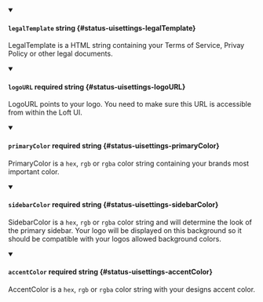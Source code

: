<details className="config-field" data-expandable="false" open>
<summary>

#### `legalTemplate` <span className="config-field-required" data-required="false"></span> <span className="config-field-type">string</span> <span className="config-field-default"></span> <span className="config-field-enum"></span> {#status-uisettings-legalTemplate}

LegalTemplate is a HTML string containing your Terms of Service, Privay Policy or other legal documents.

</summary>
 
</details>



<details className="config-field" data-expandable="false" open>
<summary>

#### `logoURL` <span className="config-field-required" data-required="false">required</span> <span className="config-field-type">string</span> <span className="config-field-default"></span> <span className="config-field-enum"></span> {#status-uisettings-logoURL}

LogoURL points to your logo. You need to make sure this URL is accessible from within the Loft UI.

</summary>
 
</details>




<details className="config-field" data-expandable="false" open>
<summary>

#### `primaryColor` <span className="config-field-required" data-required="false">required</span> <span className="config-field-type">string</span> <span className="config-field-default"></span> <span className="config-field-enum"></span> {#status-uisettings-primaryColor}

PrimaryColor is a `hex`, `rgb` or `rgba` color string containing your brands most important color. 

</summary>
 
</details>



<details className="config-field" data-expandable="false" open>
<summary>

#### `sidebarColor` <span className="config-field-required" data-required="false">required</span> <span className="config-field-type">string</span> <span className="config-field-default"></span> <span className="config-field-enum"></span> {#status-uisettings-sidebarColor}

SidebarColor is a `hex`, `rgb` or `rgba` color string and will determine the look of the primary sidebar. Your logo will be displayed on this background so it should be compatible with your logos allowed background colors.

</summary>
 
</details>



<details className="config-field" data-expandable="false" open>
<summary>

#### `accentColor` <span className="config-field-required" data-required="false">required</span> <span className="config-field-type">string</span> <span className="config-field-default"></span> <span className="config-field-enum"></span> {#status-uisettings-accentColor}

AccentColor is a `hex`, `rgb` or `rgba` color string with your designs accent color. 

</summary>
 
</details>

